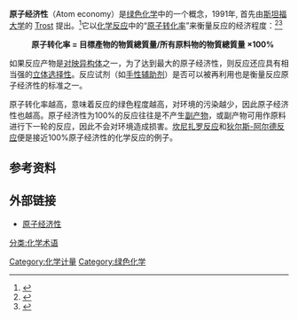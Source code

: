 '''原子经济性'''（Atom economy）是[[绿色化学|绿色化学]]中的一个概念，1991年, 首先由[[斯坦福大学|斯坦福大学]]的 [[巴里·特罗斯特|Trost]] 提出。<ref>{{cite journal 
 | title = The Atom Economy-A Search for Synthetic Efficiency
 | author = [[Barry_Trost|Trost B. M.]] 
 | journal = [[Science.|Science.]]
 | volume = 254 
 | issue = 5037
 | pages = 1471–1477
 | year = 1991
 | http://www.jstor.org/stable/2879431}}</ref>它以[[化学反应|化学反应]]中的“[[原子|原子]][[转化率|转化率]]”来衡量反应的经济程度：<ref>{{cite journal
 | title = Atom efficiency and catalysis in organic synthesis
 | author = Sheldon R. A.
 | journal = Pure and Applied Chemistry
 | volume = 72
 | issue = 7
 | pages = 1233–1246
 | year = 2000
 | url = http://www.iupac.org/publications/pac/2000/7207/7207pdf/7207sheldon_1233.pdf
 | doi = 10.1351/pac200072071233
 | access-date = 2008-10-08
 | archive-date = 2018-10-04
 | archive-url = https://web.archive.org/web/20181004200342/http://www.iupac.org/publications/pac/2000/7207/7207pdf/7207sheldon_1233.pdf
 | dead-url = no
 }}</ref><ref>{{Cite web |url=http://www.chemsoc.org/pdf/gcn/atomeff.ppt |title=Atom Economy: A Green Chemistry Module |accessdate=2008-10-08 |archive-date=2018-10-06 |archive-url=https://web.archive.org/web/20181006050832/http://www.chemsoc.org/pdf/gcn/atomeff.ppt |dead-url=yes }}</ref>
:'''原子转化率 = 目標產物的物質總質量/所有原料物的物質總質量 ×100%'''

如果反应产物是[[对映异构体|对映异构体]]之一，为了达到最大的原子经济性，则反应还应具有相当强的[[立体选择性|立体选择性]]。反应试剂（如[[手性辅助剂|手性辅助剂]]）是否可以被再利用也是衡量反应原子经济性的标准之一。

原子转化率越高，意味着反应的绿色程度越高，对环境的污染越少，因此原子经济性也越高。原子经济性为100%的反应往往是不产生[[副产物|副产物]]，或副产物可用作原料进行下一轮的反应，因此不会对环境造成损害。[[坎尼扎罗反应|坎尼扎罗反应]]和[[狄尔斯-阿尔德反应|狄尔斯-阿尔德反应]]便是接近100%原子经济性的化学反应的例子。

== 参考资料 ==
{{Reflist}}

== 外部链接 ==
* [http://ce.sysu.edu.cn/greenchemistry/content/ShowArticle.asp?ArticleID=86 原子经济性]{{Dead link|date=2018年7月 |bot=InternetArchiveBot |fix-attempted=no }}

[[Category:化学计量|Category:化学计量]]
[[Category:绿色化学|Category:绿色化学]]
[[分类:化学术语|分类:化学术语]]